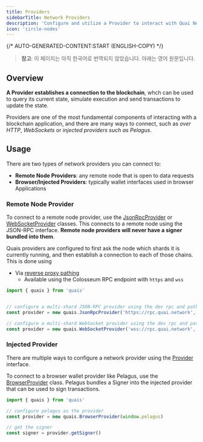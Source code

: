 ```yaml
---
title: Providers
sidebarTitle: Network Providers
description: 'Configure and utilize a Provider to interact with Quai Network.'
icon: 'circle-nodes'
---
```


{/* AUTO-GENERATED-CONTENT:START (ENGLISH-COPY) */}

> **참고**: 이 페이지는 아직 한국어로 번역되지 않았습니다. 아래는 영어 원문입니다.

## Overview

**A Provider establishes a connection to the blockchain**, whch can be used to query its current state, simulate execution and send transactions to update the state.

Providers are one of the most fundamental components of interacting with a blockchain application, and there are many ways to connect, such as _over HTTP_, _WebSockets_ or _injected providers such as Pelagus_.

## Usage

There are two types of network providers you can connect to:

- **Remote Node Providers**: any remote node that is open to data requests
- **Browser/Injected Providers**: typically wallet interfaces used in browser Applications

### Remote Node Provider

To connect to a remote node provider, use the [JsonRpcProvider](/ko/sdk/content/classes/JsonRpcProvider) or [WebSocketProvider](/ko/sdk/content/classes/WebSocketProvider) classes. This connects to a remote node using the JSON-RPC interface. **Remote node providers will never have a signer bundled into them**.

Quais providers are configured to first ask the node which shards it is currently running, and then establish a connection to each of those chains. This is done using

- Via [reverse proxy pathing](https://github.com/dominant-strategies/quai-nginx)
  - Available using the Colosseum RPC endpoint with `https` and `wss`

```js
import { quais } from 'quais'


// configure a multi-shard JSON-RPC provider using the dev rpc and pathing
const provider = new quais.JsonRpcProvider('https://rpc.quai.network', undefined, { usePathing: true })

// configure a multi-shard WebSocket provider using the dev rpc and pathing
const provider = new quais.WebSocketProvider('wss://rpc.quai.network', undefined, { usePathing: true })
```

### Injected Provider

There are multiple ways to configure a network provider using the [Provider](/ko/sdk/content/interfaces/Provider) interface.

To connect to a browser wallet provider like Pelagus, use the [BrowserProvider](/ko/sdk/content/classes/BrowserProvider) class. Pelagus bundles a Signer into the injected provider that can be used to sign transactions.

```js
import { quais } from 'quais'

// configure pelagus as the provider
const provider = new quais.BrowserProvider(window.pelagus)

// get the signer
const signer = provider.getSigner()
```
